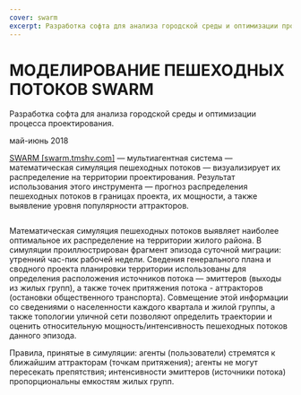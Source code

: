 ```yaml
---
cover: swarm
excerpt: Разработка софта для анализа городской среды и оптимизации процесса проектирования
---
```


# МОДЕЛИРОВАНИЕ ПЕШЕХОДНЫХ ПОТОКОВ SWARM

Разработка софта для анализа городской среды и оптимизации процесса проектирования.

май-июнь 2018

<a href="https://swarm.tmshv.com/" target="_blank">SWARM [swarm.tmshv.com]</a> — мультиагентная система — математическая симуляция пешеходных потоков — визуализирует их распределение на территории проектирования.
Результат использования этого инструмента — прогноз распределения пешеходных потоков в границах  проекта, их мощности, а также выявление уровня популярности аттракторов.

<Image src="https://unitcdn.tmshv.com/swarm_02_fd2cb51794.jpg" alt="" />

Математическая симуляция пешеходных потоков выявляет наиболее оптимальное их распределение на территории жилого района. В симуляции проиллюстрирован фрагмент эпизода суточной миграции: утренний час-пик рабочей недели. Сведения генерального плана и сводного проекта планировки территории использованы для определения расположения источников потока — эмиттеров (выходы из жилых групп), а также точек притяжения потока - аттракторов (остановки общественного транспорта). Совмещение этой информации со сведениями о населенности каждого квартала и жилой группы, а также топологии уличной сети позволяют определить траектории и оценить относительную мощность/интенсивность пешеходных потоков данного эпизода.

Правила, принятые в симуляции: агенты (пользователи) стремятся к ближайшим аттракторам (точкам притяжения); агенты не могут пересекать препятствия; интенсивности эмиттеров (источники потока) пропорциональны емкостям жилых групп.

